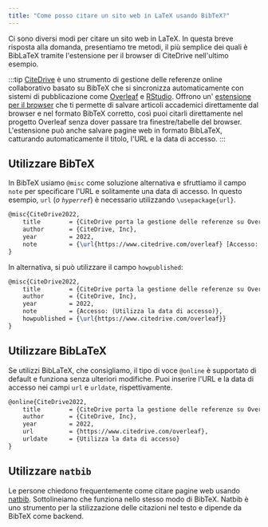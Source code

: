```yaml
---
title: "Come posso citare un sito web in LaTeX usando BibTeX?"
---
```



Ci sono diversi modi per citare un sito web in LaTeX. In questa breve risposta alla domanda, presentiamo tre metodi, il più semplice dei quali è BibLaTeX tramite l'estensione per il browser di CiteDrive nell'ultimo esempio.

<CiteDrive />

:::tip
[CiteDrive](https://www.citedrive.com/) è uno strumento di gestione delle referenze online collaborativo basato su BibTeX che si sincronizza automaticamente con sistemi di pubblicazione come [Overleaf](https://www.overleaf.com/blog/citedrive-easy-reference-management-for-overleaf) e [RStudio](https://citedrive.medium.com/bibliography-management-in-r-markdown-with-citedrive-and-rstudio-2585699dd619). Offrono un' [estensione per il browser](https://citedrive.medium.com/the-citedrive-companion-for-overleaf-and-rstudio-d8022adb9370) che ti permette di salvare articoli accademici direttamente dal browser e nel formato BibTeX corretto, così puoi citarli direttamente nel progetto Overleaf senza dover passare tra finestre/tabelle del browser. L'estensione può anche salvare pagine web in formato BibLaTeX, catturando automaticamente il titolo, l'URL e la data di accesso.
:::

## Utilizzare BibTeX

In BibTeX usiamo `@misc` come soluzione alternativa e sfruttiamo il campo `note` per specificare l'URL e solitamente una data di accesso. In questo esempio, `url` (*o `hyperref`*) è necessario utilizzando `\usepackage{url}`.

```latex
@misc{CiteDrive2022,
	title        = {CiteDrive porta la gestione delle referenze su Overleaf},
	author       = {CiteDrive, Inc},
	year         = 2022,
	note         = {\url{https://www.citedrive.com/overleaf} [Accesso: (Utilizza la data di accesso)]}
}
```

In alternativa, si può utilizzare il campo `howpublished`:

```latex
@misc{CiteDrive2022,
	title        = {CiteDrive porta la gestione delle referenze su Overleaf},
	author       = {CiteDrive, Inc},
	year         = 2022,
	note         = {Accesso: (Utilizza la data di accesso)},
	howpublished = {\url{https://www.citedrive.com/overleaf}}
}
```

## Utilizzare BibLaTeX

Se utilizzi BibLaTeX, che consigliamo, il tipo di voce `@online` è supportato di default e funziona senza ulteriori modifiche. Puoi inserire l'URL e la data di accesso nei campi `url` e `urldate`, rispettivamente.

```latex
@online{CiteDrive2022,
	title        = {CiteDrive porta la gestione delle referenze su Overleaf},
	author       = {CiteDrive, Inc},
	year         = 2022,
	url          = {https://www.citedrive.com/overleaf},
	urldate      = {Utilizza la data di accesso}
}
```

## Utilizzare `natbib`

Le persone chiedono frequentemente come citare pagine web usando [natbib](/natbib). Sottolineiamo che funziona nello stesso modo di BibTeX. Natbib è uno strumento per la stilizzazione delle citazioni nel testo e dipende da BibTeX come backend.